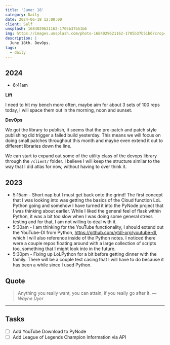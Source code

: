 ```yaml
---
title: 'June: 18'
category: Daily
date: 2024-06-18 12:00:00
client: Self
unsplash: 1684029621162-1705b37b51b6
img: https://images.unsplash.com/photo-1684029621162-1705b37b51b6?crop=entropy&cs=srgb&fm=jpg&ixid=MnwzNjM5Nzd8MHwxfHJhbmRvbXx8fHx8fHx8fDE2ODE3NDg2ODY&ixlib=rb-4.0.3&q=85
description: |
  June 18th. DevOps.
tags:
  - daily
---
```



## 2024

- 6:41am

**Lift**

I need to hit my bench more often, maybe aim for about 3 sets of 100 reps today, I will space them out in the morning, noon and sunset.

**DevOps**

We got the library to publish, it seems that the pre-patch and patch style publishing did trigger a failed build yesterday.
This means we will focus on doing small patches throughout this month and maybe even extend it out to different libraries down the line.

We can start to expand out some of the utility class of the devops library through the `/client/` folder.
I believe I will keep the structure similar to the way that I did atlas for now, without having to over think it.



## 2023
- 5:15am - Short nap but I must get back onto the grind! The first concept that I was looking into was getting the basics of the Cloud function LoL Python going and somehow I have turned it into the PyNode project that I was thinking about earlier. While I liked the general feel of flask within Python, it was a bit too slow when I was doing some general stress testing and for that, I am not willing to deal with it. 
- 5:30am - I am thinking for the YouTube functionality, I should extend out the YouTube-Dl from Python, https://github.com/ytdl-org/youtube-dl, which I will also reference inside of the Python notes. I noticed there were a couple repos floating around with a large collection of scripts too, something that I might look into in the future.
- 5:30pm - Fixing up LoLPython for a bit before getting dinner with the family. There will be a couple test casing that I will have to do because it has been a while since I used Python.

## Quote

> Anything you really want, you can attain, if you really go after it.
> — <cite>Wayne Dyer</cite>

---

## Tasks

- [ ] Add YouTube Download to PyNode
- [ ] Add League of Legends Champion Information via API